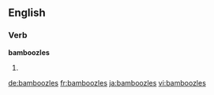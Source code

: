 ==English==

===Verb===
'''bamboozles'''

# {{third-person singular of|bamboozle}}

[[de:bamboozles]]
[[fr:bamboozles]]
[[ja:bamboozles]]
[[vi:bamboozles]]